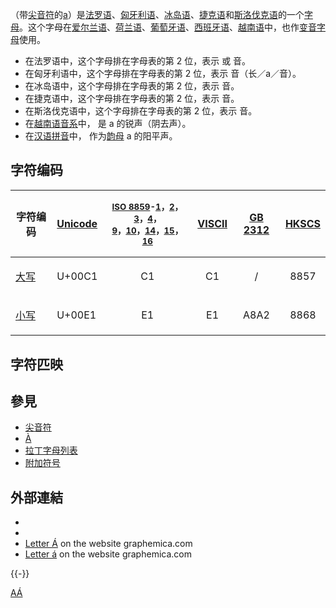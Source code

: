 {{Unreferenced|time=2017-12-27T08:59:59+00:00}}
{{Infobox alphabet|alphabet=拉丁|uuc=00C1|ulc=00E1}}
{{Unicode|'''Á'''，'''á'''}}（带[[尖音符|尖音符]]的[[a|a]]）是[[法罗语|法罗语]]、[[匈牙利语|匈牙利语]]、[[冰岛语|冰岛语]]、[[捷克语|捷克语]]和[[斯洛伐克语|斯洛伐克语]]的一个[[字母|字母]]。这个字母在[[爱尔兰语|爱尔兰语]]、[[荷兰语|荷兰语]]、[[葡萄牙语|葡萄牙语]]、[[西班牙语|西班牙语]]、[[越南语|越南语]]中，也作[[变音符号|变音字母]]使用。

* 在法罗语中，这个字母排在字母表的第 2 位，表示 {{IPA4|ɔ}} 或 {{IPA|/ɔaː/}} 音。
* 在匈牙利语中，这个字母排在字母表的第 2 位，表示 {{IPA|/aː/}} 音（长／a／音）。
* 在冰岛语中，这个字母排在字母表的第 2 位，表示 {{IPA|/au̯/}} 音。
* 在捷克语中，这个字母排在字母表的第 2 位，表示 {{IPA|/aː/}} 音。
* 在斯洛伐克语中，这个字母排在字母表的第 2 位，表示 {{IPA|/aː/}} 音。
* 在[[越南语音系|越南语音系]]中，{{Unicode|á}} 是 a 的锐声（阴去声）。
* 在[[汉语拼音|汉语拼音]]中，{{Unicode|á}} 作为[[韵母|韵母]] a 的阳平声。

== 字符编码 ==
{| class="wikitable"
!字符编码!![[Unicode|Unicode]]!!style="font-size:smaller"|[[ISO/IEC_8859|ISO 8859]]-[[ISO/IEC_8859-1|1]]，[[ISO/IEC_8859-2|2]]，[[ISO/IEC_8859-3|3]]，[[ISO/IEC_8859-4|4]]，<br />[[ISO/IEC_8859-9|9]]，[[ISO/IEC_8859-10|10]]，[[ISO/IEC_8859-14|14]]，[[ISO/IEC_8859-15|15]]，[[ISO/IEC_8859-16|16]]!![[VISCII|VISCII]]!![[GB_2312|GB 2312]]!![[香港增補字符集|HKSCS]]
|-
|[[大寫字母|大写]] {{Unicode|Á}}||U+00C1||style="text-align:center;"|C1||style="text-align:center;"|C1||style="text-align:center;"|/||style="text-align:center;"|8857
|-
|[[小寫字母|小写]] {{Unicode|á}}||U+00E1||style="text-align:center;"|E1||style="text-align:center;"|E1||style="text-align:center;"|A8A2||style="text-align:center;"|8868
|}

== 字符匹映 ==
{{charmap
| 00C1 | 00E1 | name1 = Latin Capital Letter A with Acute | name2 =   Latin Small Letter A with Acute
| map1 = [[EBCDIC|EBCDIC]] family | map1char1 = 65 | map1char2 = 45
| map2 = [[ISO_8859|ISO 8859]]-[[ISO_8859-1|1]]/[[ISO_8859-2|2]]/[[ISO_8859-3|3]]/[[ISO_8859-4|4]]/[[ISO_8859-9|9]]/[[ISO_8859-10|10]]/[[ISO_8859-14|14]]/[[ISO_8859-15|15]]/[[ISO_8859-16|16]] | map2char1 = C1 | map2char2 = E1
}}

==參見==
* [[尖音符|尖音符]]
* [[À|À]]
*[[拉丁字母列表|拉丁字母列表]]
*[[附加符号|附加符号]]

==外部連結==
*{{Wiktionary-inline|Á}}
*{{Wiktionary-inline|á}}
* [http://graphemica.com/Á Letter Á] {{Wayback|url=http://graphemica.com/%C3%81 |date=20210427100439 }} on the website graphemica.com
* [http://graphemica.com/á Letter á] {{Wayback|url=http://graphemica.com/%C3%A1 |date=20210429050158 }} on the website graphemica.com
{{-}}
{{Latin alphabet}}
{{Alphabet lang|fo|is|ga|cs|sk|hu}}
{{Derivative letters of А||state=collapsed}}
{{Derived letters A|state=collapsed}}

[[Category:衍生拉丁字母|AÁ]]